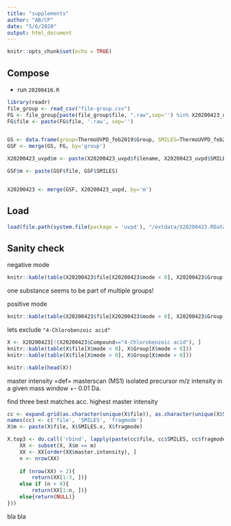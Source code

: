 ```yaml
---
title: "supplements"
author: "AB/CP"
date: "5/6/2020"
output: html_document
---
```


```r
knitr::opts_chunk$set(echo = TRUE)
```

## Compose

* run `20200416.R`

```r
library(readr)
file_group <- read_csv("file-group.csv")
FG <- file_group[paste(file_group$file, ".raw",sep='') %in% X20200423_uvpd$filename, ]
FG$file <- paste(FG$file, '.raw', sep='')


GS <- data.frame(group=ThermoUVPD_feb2019$Group, SMILES=ThermoUVPD_feb2019$SMILES)
GSF <- merge(GS, FG, by='group')

X20200423_uvpd$m <- paste(X20200423_uvpd$filename, X20200423_uvpd$SMILES)

GSF$m <- paste(GSF$file, GSF$SMILES)


X20200423 <- merge(GSF, X20200423_uvpd, by='m')

```


## Load
```r
load(file.path(system.file(package = 'uvpd'), "/extdata/X20200423.RData"))
```


## Sanity check

negative mode

```r
knitr::kable(table(X20200423$file[X20200423$mode < 0], X20200423$Group[X20200423$mode < 0]))
```

one substance seems to be part of multiple groups!

positive mode

```r
knitr::kable(table(X20200423$file[X20200423$mode > 0], X20200423$Group[X20200423$mode > 0]))
```

lets exclude `"4-Chlorobenzoic acid"`

```r
X <- X20200423[!(X20200423$Compound=="4-Chlorobenzoic acid"), ]
knitr::kable(table(X$file[X$mode < 0], X$Group[X$mode < 0]))
knitr::kable(table(X$file[X$mode > 0], X$Group[X$mode > 0]))
```

```r
knitr::kable(head(X))
```
master intensity =def= masterscan (MS1) isolated precursor m/z intensity in a given mass window +- 0.01 Da.

find three best matches acc. highest master intensity

```r
cc <- expand.grid(as.character(unique(X$file)), as.character(unique(X$SMILES.x)), as.character(unique(X$fragmode)))
names(cc) <- c('file', 'SMILES', 'fragmode')
X$m <- paste(X$file, X$SMILES.x, X$fragmode)

X.top3 <- do.call('rbind', lapply(paste(cc$file, cc$SMILES, cc$fragmode), function(m){
    XX <- subset(X, X$m == m)
    XX <- XX[order(XX$master.intensity), ]
    n <- nrow(XX)
    
    if (nrow(XX) > 2){
        return(XX[1:3, ])}
    else if (n > 0){
        return(XX[1:n, ])}
    else{return(NULL)}
}))

```

bla bla
